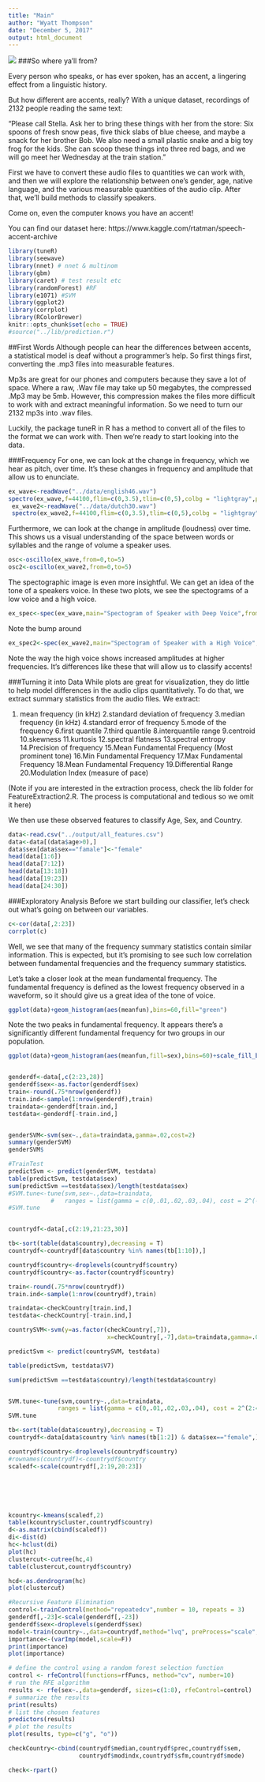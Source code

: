 ```yaml
---
title: "Main"
author: "Wyatt Thompson"
date: "December 5, 2017"
output: html_document
---
```

![](../lib/catcartoon.jpeg)
###So where ya'll from? 

Every person who speaks, or has ever spoken, has an accent, a lingering effect from a linguistic history. 

But how different are accents, really? With a unique dataset, recordings of 2132 people reading the same text:

"Please call Stella.  Ask her to bring these things with her from the store:  Six spoons of fresh snow peas, five thick slabs of blue cheese, and maybe a snack for her brother Bob.  We also need a small plastic snake and a big toy frog for the kids.  She can scoop these things into three red bags, and we will go meet her Wednesday at the train station."

First we have to convert these audio files to quantities we can work with, and then we will explore the relationship between one's gender, age, native language, and the various measurable quantities of the audio clip. After that, we'll build methods to classify speakers. 

Come on, even the computer knows you have an accent!

You can find our dataset here:
https://www.kaggle.com/rtatman/speech-accent-archive


```r
library(tuneR)
library(seewave)
library(nnet) # nnet & multinom
library(gbm)
library(caret) # test result etc
library(randomForest) #RF
library(e1071) #SVM
library(ggplot2)
library(corrplot)
library(RColorBrewer)
knitr::opts_chunk$set(echo = TRUE)
#source("../lib/prediction.r")
```

##First Words
Although people can hear the differences between accents, a statistical model is deaf without a programmer's help. So first things first, converting the .mp3 files into measurable features.

Mp3s are great for our phones and computers because they save a lot of space. Where a raw, .Wav file may take up 50 megabytes, the compressed .Mp3 may be 5mb. However, this compression makes the files more difficult to work with and extract meaningful information. So we need to turn our 2132 mp3s into .wav files. 

Luckily, the package tuneR in R has a method to convert all of the files to the format we can work with. Then we're ready to start looking into the data. 


###Frequency
For one, we can look at the change in frequency, which we hear as pitch, over time. It's these changes in frequency and amplitude that allow us to enunciate. 
```r
ex_wave<-readWave("../data/english46.wav")
spectro(ex_wave,f=44100,flim=c(0,3.5),tlim=c(0,5),colbg = "lightgray",palette = terrain.colors)
 ex_wave2<-readWave("../data/dutch30.wav")
 spectro(ex_wave2,f=44100,flim=c(0,3.5),tlim=c(0,5),colbg = "lightgray",palette = terrain.colors)
```
Furthermore, we can look at the change in amplitude (loudness) over time. This shows us a visual understanding of the space between words or syllables and the range of volume a speaker uses. 

```r
osc<-oscillo(ex_wave,from=0,to=5)
osc2<-oscillo(ex_wave2,from=0,to=5)

```

The spectographic image is even more insightful. We can get an idea of the tone of a speakers voice. In these two plots, we see the spectograms of a low voice and a high voice. 
```r
ex_spec<-spec(ex_wave,main="Spectogram of Speaker with Deep Voice",from=0,to=5,flim=c(0,1.5))

```
Note the bump around 


```r
ex_spec2<-spec(ex_wave2,main="Spectogram of Speaker with a High Voice",from=0,to=5,flim=c(0,1.5))
```
Note the way the high voice shows increased amplitudes at higher frequencies. It's differences like these that will allow us to classify accents! 

###Turning it into Data
While plots are great for visualization, they do little to help model differences in the audio clips quantitatively. To do that, we extract summary statistics from the audio files. We extract:

1. mean frequency (in kHz)
2.standard deviation of frequency
3.median frequency (in kHz)
4.standard error of frequency
5.mode of the frequency
6.first quantile 
7.third quantile 
8.interquantile range 
9.centroid
10.skewness
11.kurtosis
12.spectral flatness
13.spectral entropy
14.Precision of frequency
15.Mean Fundamental Frequency (Most prominent tone)
16.Min Fundamental Frequency
17.Max Fundamental Frequency
18.Mean Fundamental Frequency
19.Differential Range 
20.Modulation Index (measure of pace)

(Note if you are interested in the extraction process, check the lib folder for FeatureExtraction2.R. The process is computational and tedious so we omit it here) 

We then use these observed features to classify Age, Sex, and Country. 
```r
data<-read.csv("../output/all_features.csv")
data<-data[(data$age>0),]
data$sex[data$sex=="famale"]<-"female"
head(data[1:6])
head(data[7:12])
head(data[13:18])
head(data[19:23])
head(data[24:30])
```

###Exploratory Analysis
Before we start building our classifier, let's check out what's going on between our variables. 

```r
c<-cor(data[,2:23])
corrplot(c)
```
Well, we see that many of the frequency summary statistics contain similar information. This is expected, but it's promising to see such low correlation between fundamental frequencies and the frequency summary statistics. 

Let's take a closer look at the mean fundamental frequency. The fundamental frequency is defined as the lowest frequency observed in a waveform, so it should give us a great idea of the tone of voice. 
```r
ggplot(data)+geom_histogram(aes(meanfun),bins=60,fill="green")
```
Note the two peaks in fundamental frequency. It appears there's a significantly different fundamental frequency for two groups in our population. 
```r
ggplot(data)+geom_histogram(aes(meanfun,fill=sex),bins=60)+scale_fill_brewer(palette="Set1")
```

```r


```

```r
genderdf<-data[,c(2:23,28)]
genderdf$sex<-as.factor(genderdf$sex)
train<-round(.75*nrow(genderdf))
train.ind<-sample(1:nrow(genderdf),train)
traindata<-genderdf[train.ind,]
testdata<-genderdf[-train.ind,]


genderSVM<-svm(sex~.,data=traindata,gamma=.02,cost=2)
summary(genderSVM)
genderSVM$

#TrainTest
predictSvm <- predict(genderSVM, testdata)
table(predictSvm, testdata$sex)
sum(predictSvm ==testdata$sex)/length(testdata$sex)
#SVM.tune<-tune(svm,sex~.,data=traindata,
            #   ranges = list(gamma = c(0,.01,.02,.03,.04), cost = 2^(-1:2)))
#SVM.tune



```

```r
countrydf<-data[,c(2:19,21:23,30)]

tb<-sort(table(data$country),decreasing = T)
countrydf<-countrydf[data$country %in% names(tb[1:10]),]

countrydf$country<-droplevels(countrydf$country)
countrydf$country<-as.factor(countrydf$country)

train<-round(.75*nrow(countrydf))
train.ind<-sample(1:nrow(countrydf),train)

traindata<-checkCountry[train.ind,]
testdata<-checkCountry[-train.ind,]

countrySVM<-svm(y=as.factor(checkCountry[,7]),
                            x=checkCountry[,-7],data=traindata,gamma=.02,cost=4)

predictSvm <- predict(countrySVM, testdata)

table(predictSvm, testdata$V7)

sum(predictSvm ==testdata$country)/length(testdata$country)


SVM.tune<-tune(svm,country~.,data=traindata,
              ranges = list(gamma = c(0,.01,.02,.03,.04), cost = 2^(2:4)))
SVM.tune

```

```r
tb<-sort(table(data$country),decreasing = T)
countrydf<-data[data$country %in% names(tb[1:2]) & data$sex=="female",]

countrydf$country<-droplevels(countrydf$country)
#rownames(countrydf)<-countrydf$country
scaledf<-scale(countrydf[,2:19,20:23])






kcountry<-kmeans(scaledf,2)
table(kcountry$cluster,countrydf$country)
d<-as.matrix(cbind(scaledf))
di<-dist(d)
hc<-hclust(di)
plot(hc)
clustercut<-cutree(hc,4)
table(clustercut,countrydf$country)

hcd<-as.dendrogram(hc)
plot(clustercut)

```



```r
#Recursive Feature Elimination
control<-trainControl(method="repeatedcv",number = 10, repeats = 3)
genderdf[,-23]<-scale(genderdf[,-23])
genderdf$sex<-droplevels(genderdf$sex) 
model<-train(country~.,data=countrydf,method="lvq", preProcess="scale", trControl=control)
importance<-(varImp(model,scale=F))
print(importance)
plot(importance)

# define the control using a random forest selection function
control <- rfeControl(functions=rfFuncs, method="cv", number=10)
# run the RFE algorithm
results <- rfe(sex~.,data=genderdf, sizes=c(1:8), rfeControl=control)
# summarize the results
print(results)
# list the chosen features
predictors(results)
# plot the results
plot(results, type=c("g", "o"))

checkCountry<-cbind(countrydf$median,countrydf$prec,countrydf$sem,
                    countrydf$modindx,countrydf$sfm,countrydf$mode)

check<-rpart()
```